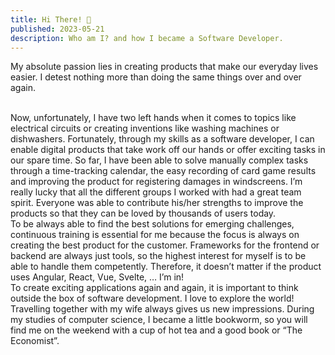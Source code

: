 ```yaml
---
title: Hi There! 👋
published: 2023-05-21
description: Who am I? and how I became a Software Developer.
---
```


My absolute passion lies in creating products that make our everyday
lives easier. I detest nothing more than doing the same things over
and over again.

<br />
Now, unfortunately, I have two left hands when it comes to topics like electrical
circuits or creating inventions like washing machines or dishwashers. Fortunately,
through my skills as a software developer, I can enable digital products that take
work off our hands or offer exciting tasks in our spare time. So far, I have been
able to solve manually complex tasks through a time-tracking calendar, the easy recording
of card game results and improving the product for registering damages in windscreens.
I’m really lucky that all the different groups I worked with had a great team spirit.
Everyone was able to contribute his/her strengths to improve the products so that
they can be loved by thousands of users today.
<br />
To be always able to find the best solutions for emerging challenges, continuous
training is essential for me because the focus is always on creating the best product
for the customer. Frameworks for the frontend or backend are always just tools, so
the highest interest for myself is to be able to handle them competently. Therefore,
it doesn’t matter if the product uses Angular, React, Vue, Svelte, … I’m in!
<br />
To create exciting applications again and again, it is important to think outside
the box of software development. I love to explore the world! Travelling together
with my wife always gives us new impressions. During my studies of computer science,
I became a little bookworm, so you will find me on the weekend with a cup of hot
tea and a good book or “The Economist”.
